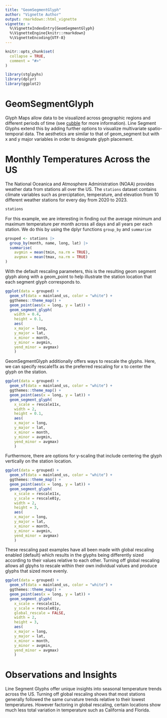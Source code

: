 ```yaml
---
title: "GeomSegmentGlyph"
author: "Vignette Author"
output: rmarkdown::html_vignette
vignette: >
  %\VignetteIndexEntry{GeomSegmentGlyph}
  %\VignetteEngine{knitr::rmarkdown}
  %\VignetteEncoding{UTF-8}
---
```


```r
knitr::opts_chunk$set(
  collapse = TRUE,
  comment = "#>"
)
```

```r
library(stglpyhs)
library(dplyr)
library(ggplot2)
```

# GeomSegmentGlyph

Glyph Maps allow data to be visualized across geographic regions and different periods of time (see [cubble](https://github.com/huizezhang-sherry/cubble) for more information). Line Segment Glyphs extend this by adding further options to visualize multivariate spatio-temporal data. The aesthetics are similar to that of geom_segment but with x and y major variables in order to designate glyph placement.

# Monthly Temperatures Across the US

The National Oceanica and Atmosphere Administration (NOAA) provides weather data from stations all over the US. The `stations` dataset contains climate variables such as prerciptation, temperature, and elevation from 10 different weather stations for every day from 2020 to 2023.

```r
stations
```

For this example, we are interesting in finding out the average minimum and maximum temperature per month across all days and all years per each station. We do this by using the dplyr functions `group_by` and `summarise`

```r
grouped <- stations |>
  group_by(month, name, long, lat) |>
  summarise(
    avgmin = mean(tmin, na.rm = TRUE),
    avgmax = mean(tmax, na.rm = TRUE)
)
```

With the default rescaling parameters, this is the resulting geom segment glyph along with a geom_point to help illustrate the station location that each segment glyph corresponds to.

```r
ggplot(data = grouped) +
  geom_sf(data = mainland_us, color = "white") +
  ggthemes::theme_map() +
  geom_point(aes(x = long, y = lat)) +
  geom_segment_glyph(
    width = 0.4,
    height = 0.1,
    aes(
    x_major = long, 
    y_major = lat, 
    x_minor = month, 
    y_minor = avgmin, 
    yend_minor = avgmax)
    ) 
```

GeomSegmentGlyph additionally offers ways to rescale the glyphs. Here, we can specify rescale11x as the preferred rescaling for x to center the glyph on the station.

```r
ggplot(data = grouped) +
  geom_sf(data = mainland_us, color = "white") +
  ggthemes::theme_map() +
  geom_point(aes(x = long, y = lat)) +
  geom_segment_glyph(
    x_scale = rescale11x,
    width = 2,
    height = 0.1,
    aes(
    x_major = long, 
    y_major = lat, 
    x_minor = month, 
    y_minor = avgmin, 
    yend_minor = avgmax)
    ) 
```

Furthermore, there are options for y-scaling that include centering the glyph vertically on the station location.

```r
ggplot(data = grouped) +
  geom_sf(data = mainland_us, color = "white") +
  ggthemes::theme_map() +
  geom_point(aes(x = long, y = lat)) +
  geom_segment_glyph(
    x_scale = rescale11x,
    y_scale = rescale01y,
    width = 2,
    height = 3,
    aes(
    x_major = long, 
    y_major = lat, 
    x_minor = month, 
    y_minor = avgmin, 
    yend_minor = avgmax)
    ) 
```

These rescaling past examples have all been made with global rescaling enabled (default) which results in the glyphs being differently sized according to their values relative to each other. Turning off global rescaling allows all glpyhs to rescale within their own individual values and produce glyphs that sized more evenly.

```r
ggplot(data = grouped) +
  geom_sf(data = mainland_us, color = "white") +
  ggthemes::theme_map() +
  geom_point(aes(x = long, y = lat)) +
  geom_segment_glyph(
    x_scale = rescale11x,
    y_scale = rescale01y,
    global_rescale = FALSE,
    width = 2,
    height = 3,
    aes(
    x_major = long, 
    y_major = lat, 
    x_minor = month, 
    y_minor = avgmin, 
    yend_minor = avgmax)
    ) 
```

# Observations and Insights

Line Segment Glyphs offer unique insights into seasonal temperature trends across the US. Turning off global rescaling shows that most stations generally followed the same curvature trends relative to their lowest temperatures. However factoring in global rescaling, certain locations show much less total variation in temperature such as California and Florida.
